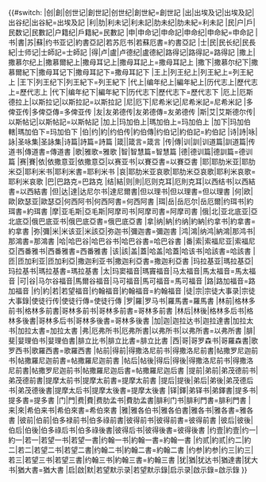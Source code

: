 {{#switch:{{{1}}}
|创|創|创世记|創世記|创世纪|創世紀=創世記
|出|出埃及记|出埃及記|出谷纪|出谷紀=出埃及記
|利|肋|利未记|利未記|肋未纪|肋未紀=利未記
|民|户|戶|民数记|民數記|户籍纪|戶籍紀=民數記
|申|申命记|申命記|申命纪|申命紀=申命記
|书|書|苏|蘇|约书亚记|約書亞記|若苏厄书|若蘇厄書=約書亞記
|士|民|民长纪|民長紀|士师记|士師記=士師記
|得|卢|盧|卢德纪|盧德紀|路得记|路得記=路得記
|撒上|撒慕尔纪上|撒慕爾紀上|撒母耳记上|撒母耳記上=撒母耳記上
|撒下|撒慕尔纪下|撒慕爾紀下|撒母耳记下|撒母耳記下=撒母耳記下
|王上|列王纪上|列王紀上=列王紀上
|王下|列王纪下|列王紀下=列王紀下
|代上|编年纪上|編年紀上|历代志上|歷代志上=歷代志上
|代下|编年纪下|編年紀下|历代志下|歷代志下=歷代志下
|厄上|厄斯德拉上|以斯拉记|以斯拉記=以斯拉記
|尼|厄下|尼希米记|尼希米記=尼希米記
|多俾亚传|多俾亞傳=多俾亚传
|友|友弟德传|友弟德傳=友弟德传
|斯|艾|艾斯德尔传|以斯帖记|以斯帖記=以斯帖記
|加上|玛加伯上|瑪加伯上=玛加伯上
|加下|玛加伯轄|瑪加伯下=玛加伯下
|伯|约|約|约伯传|約伯傳|约伯记|約伯記=約伯記
|诗|詩|咏|詠|圣咏集|圣詠集|诗篇|詩篇=詩篇
|箴||箴言=箴言
|传|傳|训|訓|训道篇|訓道篇|传道书|傳道書=傳道書
|歌|雅歌=雅歌
|智|智慧篇=智慧篇
|德|德训篇|德訓篇=德训篇
|赛|賽|依|依撒意亚|依撒意亞|以赛亚书|以賽亞書=以賽亞書
|耶|耶肋米亚|耶肋米亞|耶利米书|耶利米書=耶利米书
|哀|耶肋米亚哀歌|耶肋米亞哀歌|耶利米哀歌=耶利米哀歌
|巴|巴路克=巴路克
|结|結|则|則|厄则克耳|厄則克耳|以西结书|以西結書=以西結書
|但|达|達|达尼尔书|達尼爾書|但以理书|但以理書=但以理書
|何|欧|歐|欧瑟亚|歐瑟亞|何西阿书|何西阿書=何西阿書
|珥|岳|岳厄尔|岳厄爾|约珥书|約珥書=約珥書
|摩|亚毛斯|亞毛斯|阿摩司书|阿摩司書=阿摩司書
|俄|北|亚北底亚|亞北底亞|俄巴底亚书|俄巴底亞書=俄巴底亞書
|拿|纳|納|约纳|約納|约拿书|約拿書=約拿書
|弥|彌|米|米该亚|米該亞|弥迦书|彌迦書=彌迦書
|鸿|鴻|纳鸿|納鴻|那鸿书|那鴻書=那鴻書
|哈|哈巴谷|哈巴谷书|哈巴谷書=哈巴谷書
|番|索|索福尼亚|索福尼亞|西番雅书|西番雅書=西番雅書
|该|該|盖|蓋|哈盖|哈蓋|哈该书|哈該書=哈該書
|匝|匝加利亚|匝加利亞|撒迦利亚书|撒迦利亞書=撒迦利亞書
|玛拉基亚|瑪拉基亞|玛拉基书|瑪拉基書=瑪拉基書
|太|玛窦福音|瑪竇福音|马太福音|馬太福音=馬太福音
|可|谷|马尔谷福音|馬爾谷福音|马可福音|馬可福音=馬可福音
|路|路加福音=路加福音
|约|約|若|若望福音|约翰福音|約翰福音=約翰福音
|徒|宗|宗徒大事录|宗徒大事錄|使徒行传|使徒行傳=使徒行傳
|罗|羅|罗马书|羅馬書=羅馬書
|林前|格林多前书|格林多前書|哥林多前书|哥林多前書=哥林多前書
|林后|林後|格林多后书|格林多後書|哥林多后书|哥林多後書=哥林多後書
|加|迦|迦拉达书|迦拉達書|加拉太书|加拉太書=加拉太書
|弗|厄弗所书|厄弗所書|以弗所书|以弗所書=以弗所書
|腓|斐|婓理伯书|婓理伯書|腓立比书|腓立比書=腓立比書
|西|哥|哥罗森书|哥羅森書|歌罗西书|歌羅西書=歌羅西書
|帖前|得前|得撒洛尼前书|得撒洛尼前書|帖撒罗尼迦前书|帖撒羅尼迦前書=帖撒羅尼迦前書
|帖后|帖後|得后|得後|得撒洛尼前书|得撒洛尼前書|帖撒罗尼迦前书|帖撒羅尼迦后書=帖撒羅尼迦后書
|提前|弟前|弟茂德前书|弟茂德前書|提摩太前书|提摩太前書=提摩太前書
|提后|提後|弟后|弟後|弟茂德后书|弟茂德後書|提摩太后书|提摩太後書=提摩太後書
|铎|鐸|弟铎书|弟鐸書|提多书|提多書=提多書
|门|門|费|費|费肋孟书|費肋孟書|腓利门书|腓利門書=腓利門書
|来|來|希伯来书|希伯來書=希伯來書
|雅|雅各伯书|雅各伯書|雅各书|雅各書=雅各書
|彼前|伯前|伯多禄前书|伯多祿前書|彼得前书|彼得前書=彼得前書
|彼后|彼後|伯后|伯後|伯多祿后书|伯多祿後書|彼得后书|彼得後書=彼得後書
|约壹|約壹|约一|約一|若一|若望一书|若望一書|约翰一书|約翰一書=約翰一書
|约贰|約贰|约二|約二|若二|若望二书|若望二書|约翰二书|約翰二書=約翰二書
|约参|約参|约三|約三|若三|若望三书|若望三書|约翰三书|約翰三書=約翰三書
|犹|猶|犹达书|猶達書|犹大书|猶大書=猶大書
|启|啟|默|若望默示录|若望默示錄|启示录|啟示錄=啟示錄
}}<noinclude>
{{Documentation}}
</noinclude>